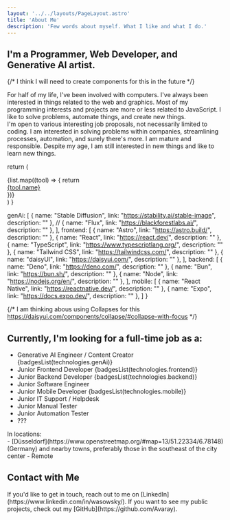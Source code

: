 ```yaml
---
layout: '../../layouts/PageLayout.astro'
title: 'About Me'
description: 'Few words about myself. What I like and what I do.'
---
```



## I'm a Programmer, Web Developer, and Generative AI artist.

{/* I think I will need to create components for this in the future */}
<div class='flex items-center'>
  <div class='mr-4 hidden sm:block'>
    <Icon icon='game-icons:anatomy' class='h-24 w-24 md:h-32 md:w-32 text-primary' />
  </div>
  <div>
    For half of my life, I've been involved with computers.  
    I've always been interested in things related to the web and graphics.  
    Most of my programming interests and projects are more or less related to JavaScript.  
    I like to solve problems, automate things, and create new things.
  </div>
</div>

<div class='flex items-center'>

  <div>
    I'm open to various interesting job proposals, not necessarily limited to coding. I am interested in solving problems within companies, streamlining processes, automation, and surely there's more. I am mature and responsible. Despite my age, I am still interested in new things and like to learn new things. 
  </div>
    <div class='mr-4 hidden sm:block'>
    <Icon icon='game-icons:skills' class='h-24 w-24 md:h-32 md:w-32 text-primary scale-x-[-1]' />
  </div>
</div>

  return (
    <div class="inline-flex flex-wrap gap-2 mx-1">
      {list.map((tool) => {
        return <a href={tool.link} class="!font-normal"><div class="badge badge-outline badge-primary whitespace-nowrap">{tool.name}</div></a>
      })}
    </div>
  )
}

  genAi: [
    { name: "Stable Diffusion", link: "https://stability.ai/stable-image", description: "" },
    // { name: "Flux", link: "https://blackforestlabs.ai/", description: "" },
  ],
  frontend: [
    { name: "Astro", link: "https://astro.build/", description: "" },
    { name: "React", link: "https://react.dev/", description: "" },
    { name: "TypeScript", link: "https://www.typescriptlang.org/", description: "" },
    { name: "Tailwind CSS", link: "https://tailwindcss.com/", description: "" },
    { name: "daisyUI", link: "https://daisyui.com/", description: "" },
  ],
  backend: [
    { name: "Deno", link: "https://deno.com/", description: "" },
    { name: "Bun", link: "https://bun.sh/", description: "" },
    { name: "Node", link: "https://nodejs.org/en/", description: "" },
  ],
  mobile: [
    { name: "React Native", link: "https://reactnative.dev/", description: "" },
    { name: "Expo", link: "https://docs.expo.dev/", description: "" },
  ]
}

{/* I am thinking abous using Collapses for this https://daisyui.com/components/collapse/#collapse-with-focus */}

## Currently, I'm looking for a full-time job as a:
- Generative AI Engineer / Content Creator {badgesList(technologies.genAi)}
- <span className='opacity-50'>Junior</span> Frontend Developer {badgesList(technologies.frontend)}
- <span className='opacity-50'>Junior</span> Backend Developer {badgesList(technologies.backend)}
- <span className='opacity-50'>Junior</span> Software Engineer
- <span className='opacity-50'>Junior</span> Mobile Developer {badgesList(technologies.mobile)}
- <span className='opacity-50'>Junior</span> IT Support / Helpdesk
- <span className='opacity-50'>Junior</span> Manual Tester
- <span className='opacity-50'>Junior</span> Automation Tester
- ???

<div class='flex items-center gap-2'><Icon icon='gis:earth-network-o' class="inline-flex align-center items-start w-[4em] h-[4em]" /> <span class='font-bold text-lg'>In locations:</span> </div>
- [Düsseldorf](https://www.openstreetmap.org/#map=13/51.22334/6.78148) (Germany) and nearby towns, preferably those in the southeast of the city center
- Remote

## Contact with Me

<div class='flex items-center'>
  <div class='mr-4 hidden sm:block'>
    <Icon icon='game-icons:telepathy' class='h-24 w-24 md:h-32 md:w-32 ' />
  </div>
  <div>
    If you'd like to get in touch, reach out to me on [LinkedIn](https://www.linkedin.com/in/wasowsky/).  
    If you want to see my public projects, check out my [GitHub](https://github.com/Avaray).  
  </div>
</div>
